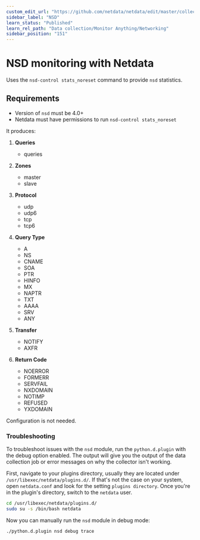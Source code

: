 ```yaml
---
custom_edit_url: "https://github.com/netdata/netdata/edit/master/collectors/python.d.plugin/nsd/README.md"
sidebar_label: "NSD"
learn_status: "Published"
learn_rel_path: "Data collection/Monitor Anything/Networking"
sidebar_position: "151"
---
```



# NSD monitoring with Netdata

Uses the `nsd-control stats_noreset` command to provide `nsd` statistics.

## Requirements

-   Version of `nsd` must be 4.0+
-   Netdata must have permissions to run `nsd-control stats_noreset`

It produces:

1.  **Queries**

    -   queries

2.  **Zones**

    -   master
    -   slave

3.  **Protocol**

    -   udp
    -   udp6
    -   tcp
    -   tcp6

4.  **Query Type**

    -   A
    -   NS
    -   CNAME
    -   SOA
    -   PTR
    -   HINFO
    -   MX
    -   NAPTR
    -   TXT
    -   AAAA
    -   SRV
    -   ANY

5.  **Transfer**

    -   NOTIFY
    -   AXFR

6.  **Return Code**

    -   NOERROR
    -   FORMERR
    -   SERVFAIL
    -   NXDOMAIN
    -   NOTIMP
    -   REFUSED
    -   YXDOMAIN

Configuration is not needed.




### Troubleshooting

To troubleshoot issues with the `nsd` module, run the `python.d.plugin` with the debug option enabled. The 
output will give you the output of the data collection job or error messages on why the collector isn't working.

First, navigate to your plugins directory, usually they are located under `/usr/libexec/netdata/plugins.d/`. If that's 
not the case on your system, open `netdata.conf` and look for the setting `plugins directory`. Once you're in the 
plugin's directory, switch to the `netdata` user.

```bash
cd /usr/libexec/netdata/plugins.d/
sudo su -s /bin/bash netdata
```

Now you can manually run the `nsd` module in debug mode:

```bash
./python.d.plugin nsd debug trace
```

